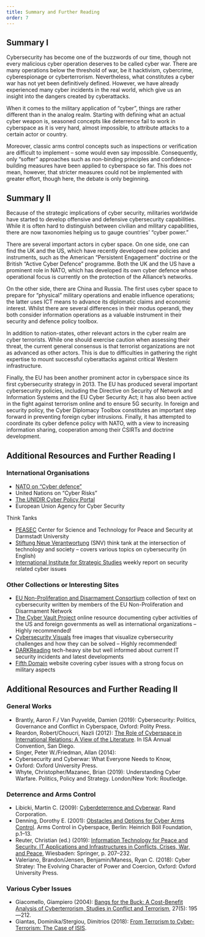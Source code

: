 ```yaml
---
title: Summary and Further Reading
order: 7
---
```


## Summary I

Cybersecurity has become one of the buzzwords of our time, though not every malicious cyber operation deserves to be called cyber war. There are many operations below the threshold of war, be it hacktivism, cybercrime, cyberespionage or cyberterrorism. Nevertheless, what constitutes a cyber war has not yet been definitively defined. However, we have already experienced many cyber incidents in the real world, which give us an insight into the dangers created by cyberattacks.

When it comes to the military application of “cyber”, things are rather different than in the analog realm. Starting with defining what an actual cyber weapon is, seasoned concepts like deterrence fail to work in cyberspace as it is very hard, almost impossible, to attribute attacks to a certain actor or country.

Moreover, classic arms control concepts such as inspections or verification are difficult to implement – some would even say impossible. Consequently, only “softer” approaches such as non-binding principles and confidence-building measures have been applied to cyberspace so far. This does not mean, however, that stricter measures could not be implemented with greater effort, though here, the debate is only beginning.

## Summary II

Because of the strategic implications of cyber security, militaries worldwide have started to develop offensive and defensive cybersecurity capabilities. While it is often hard to distinguish between civilian and military capabilities, there are now taxonomies helping us to gauge countries’ “cyber power.”

There are several important actors in cyber space. On one side, one can find the UK and the US, which have recently developed new policies and instruments, such as the American “Persistent Engagement” doctrine or the British “Active Cyber Defence” programme. Both the UK and the US have a prominent role in NATO, which has developed its own cyber defence whose operational focus is currently on the protection of the Alliance’s networks.

On the other side, there are China and Russia. The first uses cyber space to prepare for “physical” military operations and enable influence operations; the latter uses ICT means to advance its diplomatic claims and economic interest. Whilst there are several differences in their modus operandi, they both consider information operations as a valuable instrument in their security and defence policy toolbox.

In addition to nation-states, other relevant actors in the cyber realm are cyber terrorists. While one should exercise caution when assessing their threat, the current general consensus is that terrorist organizations are not as advanced as other actors. This is due to difficulties in gathering the right expertise to mount successful cyberattacks against critical Western infrastructure.

Finally, the EU has been another prominent actor in cyberspace since its first cybersecurity strategy in 2013. The EU has produced several important cybersecurity policies, including the Directive on Security of Network and Information Systems and the EU Cyber Security Act; it has also been active in the fight against terrorism online and to ensure 5G security. In foreign and security policy, the Cyber Diplomacy Toolbox constitutes an important step forward in preventing foreign cyber intrusions. Finally, it has attempted to coordinate its cyber defence policy with NATO, with a view to increasing information sharing, cooperation among their CSIRTs and doctrine development.

## Additional Resources and Further Reading I

### International Organisations

- [NATO on “Cyber defence”](https://www.nato.int/cps/en/natohq/topics_78170.htm)
- United Nations on “Cyber Risks”
- [The UNIDIR Cyber Policy Portal](https://unidir.org/digitalhub#cyberpolicyportal)
- European Union Agency for Cyber Security

Think Tanks

- [PEASEC](https://www.peacecenter.org/) Center for Science and Technology for Peace and Security at Darmstadt University
- [Stiftung Neue Verantwortung](https://www.stiftung-nv.de/en) (SNV) think tank at the intersection of technology and society – covers various topics on cybersecurity (in English)
- [International Institute for Strategic Studies](https://www.iiss.org/blogs/cyber-report) weekly report on security related cyber issues

### Other Collections or Interesting Sites

- [EU Non-Proliferation and Disarmament Consortium](https://www.nonproliferation.eu//thematics/cybersecurity/) collection of text on cybersecurity written by members of the EU Non-Proliferation and Disarmament Network
- [The Cyber Vault Project](https://nsarchive.gwu.edu/project/cyber-vault-project) online resource documenting cyber activities of the US and foreign governments as well as international organizations – Highly recommended!
- [Cybersecurity Visuals](https://cybervisuals.org/) free images that visualize cybersecurity challenges and how they can be solved – Highly recommended!
- [DARKReading](https://www.darkreading.com/) tech-heavy site but well informed about current IT security incidents and latest developments
- [Fifth Domain](https://www.c4isrnet.com/cyber/) website covering cyber issues with a strong focus on military aspects

## Additional Resources and Further Reading II

### General Works

- Brantly, Aaron F./ Van Puyvelde, Damien (2019): Cybersecurity: Politics, Governance and Conflict in Cyberspace, Oxford: Polity Press.
- Reardon, Robert/Choucri, Nazli (2012): [The Role of Cyberspace in International Relations: A View of the Literature](https://nchoucri.mit.edu/sites/default/files/documents/[Reardon,%20Choucri]%202012%20The%20Role%20of%20Cyberspace%20in%20International%20Relations.pdf). In ISA Annual Convention, San Diego.
- Singer, Peter W./Friedman, Allan (2014):
- Cybersecurity and Cyberwar: What Everyone Needs to Know,
- Oxford: Oxford University Press.
- Whyte, Christopher/Mazanec, Brian (2019): Understanding Cyber Warfare. Politics, Policy and Strategy. London/New York: Routledge.

### Deterrence and Arms Control

- Libicki, Martin C. (2009): [Cyberdeterrence and Cyberwar](https://books.google.it/books?hl=it&lr=&id=MJX6jL6IeF0C&oi=fnd&pg=PP1&dq=Martin+libicki&ots=HtsjaOwZIi&sig=-wEEAnAM7XMVRxv525OIKaNsI6s#v=onepage&q=Martin%20libicki&f=false). Rand Corporation.
- Denning, Dorothy E. (2001): [Obstacles and Options for Cyber Arms Control](https://faculty.nps.edu/dedennin/publications/berlin.pdf). Arms Control in Cyberspace, Berlin: Heinrich Böll Foundation, p.1–13.
- Reuter, Christian (ed.) (2019): [Information Technology for Peace and Security. IT Applications and Infrastructures in Conflicts, Crises, War, and Peace](https://link.springer.com/book/10.1007/978-3-658-25652-4), Wiesbaden: Springer, p. 207–232.
- Valeriano, Brandon/Jensen, Benjamin/Maness, Ryan C. (2018): Cyber Stratey: The Evolving Character of Power and Coercion, Oxford: Oxford University Press.

### Various Cyber Issues

- Giacomello, Giampiero (2004): [Bangs for the Buck: A Cost-Benefit Analysis of Cyberterrorism, Studies in Conflict and Terrorism](https://www.tandfonline.com/doi/abs/10.1080/10576100490483660), 27(5): 195—212.
- Giantas, Dominika/Stergiou, Dimitrios (2018): [From Terrorism to Cyber-Terrorism: The Case of ISIS](https://papers.ssrn.com/sol3/papers.cfm?abstract_id=3135927).

